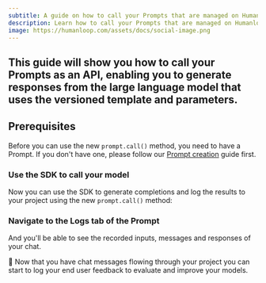 ```yaml
---
subtitle: A guide on how to call your Prompts that are managed on Humanloop.
description: Learn how to call your Prompts that are managed on Humanloop.
image: https://humanloop.com/assets/docs/social-image.png
---
```


## This guide will show you how to call your Prompts as an API, enabling you to generate responses from the large language model that uses the versioned template and parameters.

## Prerequisites

Before you can use the new `prompt.call()` method, you need to have a Prompt. If you don't have one, please follow our [Prompt creation](/docs/guides/create-prompt) guide first.

<Markdown src="../../../snippets/setup-sdk.mdx" />

<Steps>

### Use the SDK to call your model

Now you can use the SDK to generate completions and log the results to your project using the new `prompt.call()` method:

<EndpointRequestSnippet endpoint="POST /prompts/call" />

<EndpointResponseSnippet endpoint="POST /prompts/call" />

### Navigate to the **Logs** tab of the Prompt

And you'll be able to see the recorded inputs, messages and responses of your chat.

</Steps>

🎉 Now that you have chat messages flowing through your project you can start to log your end user feedback to evaluate and improve your models.

